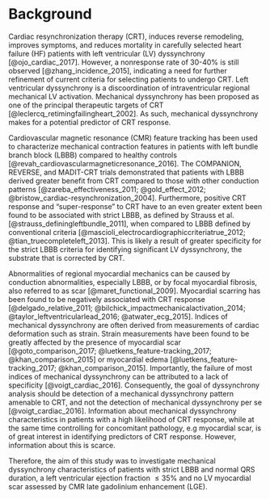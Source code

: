# Background

Cardiac resynchronization therapy (CRT), induces reverse remodeling,
improves symptoms, and reduces mortality in carefully selected heart failure (HF)
patients with left ventricular (LV) dyssynchrony [@ojo_cardiac_2017]. However, a nonresponse rate of 30-40% is still
observed [@zhang_incidence_2015], indicating a need for further refinement of
current criteria for selecting patients to undergo CRT. Left ventricular 
dyssynchrony is a discoordination of intraventricular regional
mechanical LV activation. Mechanical dyssynchrony has been proposed as one of
the principal therapeutic targets of CRT [@leclercq_retimingfailingheart_2002]. As such,
mechanical dyssynchrony makes for a potential predictor of CRT response.

Cardiovascular magnetic resonance (CMR) feature tracking has been used to 
characterize mechanical contraction features in patients with left bundle branch block (LBBB)
compared to healthy controls [@revah_cardiovascularmagneticresonance_2016]. The COMPANION,
REVERSE, and MADIT-CRT trials demonstrated that patients with LBBB derived greater
benefit from CRT compared to those with other conduction patterns [@zareba_effectiveness_2011;
@gold_effect_2012; @bristow_cardiac-resynchronization_2004]. Furthermore,
positive CRT response and "super-response" to CRT have to an even greater extent
been found to be associated with strict LBBB, as defined by Strauss et al.
[@strauss_definingleftbundle_2011], when compared to LBBB defined by conventional criteria
[@mascioli_electrocardiographiccriteriatrue_2012; @tian_truecompleteleft_2013].
This is likely a result of greater specificity for the strict LBBB criteria for
identifying significant LV dyssynchrony, the substrate that is corrected by CRT.

Abnormalities of regional myocardial mechanics can be caused by conduction
abnormalities, especially LBBB, or by focal
myocardial fibrosis, also referred to as scar [@maret_functional_2009].
Myocardial scarring has been found to be negatively associated with CRT response
[@delgado_relative_2011; @bilchick_impactmechanicalactivation_2014;
@taylor_leftventricularlead_2016; @atwater_ecg_2015]. Indices of mechanical
dyssynchrony are often derived from measurements of cardiac deformation such as
strain. Strain measurements have been found to be greatly affected by the
presence of myocardial scar [@goto_comparison_2017; @luetkens_feature-tracking_2017;
@khan_comparison_2015] or myocardial edema [@luetkens_feature-tracking_2017;
@khan_comparison_2015]. Importantly, the failure of most indices of mechanical dyssynchrony
can be attributed to a lack of specificity [@voigt_cardiac_2016]. Consequently,
the goal of dyssynchrony analysis should be detection of a mechanical
dyssynchrony pattern amenable to CRT, and not the detection of mechanical
dyssynchrony per se [@voigt_cardiac_2016]. Information about mechanical
dyssynchrony characteristics in patients with a high likelihood of CRT
response, while at the same time controlling for concomitant pathology, e.g
myocardial scar, is of great interest in identifying predictors of CRT
response. However, information about this is scarce.

Therefore, the aim of this study was to investigate mechanical dyssynchrony characteristics of
patients with strict LBBB and normal QRS duration, a left ventricular ejection
fraction ${\le}35\%$ and no LV myocardial scar assessed by
CMR late gadolinium enhancement (LGE).
